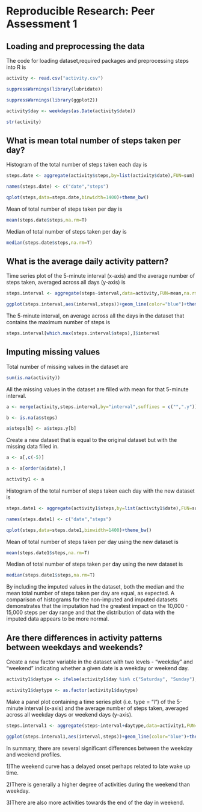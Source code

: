 Reproducible Research: Peer Assessment 1
==========================================
## Loading and preprocessing the data

The code for loading dataset,required packages and preprocessing steps into R is
```r
activity <- read.csv("activity.csv")

suppressWarnings(library(lubridate))

suppressWarnings(library(ggplot2))

activity$day <- weekdays(as.Date(activity$date))

str(activity)
```

## What is mean total number of steps taken per day?

Histogram of the total number of steps taken each day is
```r
steps.date <- aggregate(activity$steps,by=list(activity$date),FUN=sum)

names(steps.date) <- c("date","steps")

qplot(steps,data=steps.date,binwidth=1400)+theme_bw()
```

Mean of total number of steps taken per day is
```r
mean(steps.date$steps,na.rm=T)

```

Median of total number of steps taken per day is

```r
median(steps.date$steps,na.rm=T)
```

## What is the average daily activity pattern?

Time series plot of the 5-minute interval (x-axis) and the average number of steps taken, averaged across all days (y-axis) is
```r
steps.interval <- aggregate(steps~interval,data=activity,FUN=mean,na.rm=T)

ggplot(steps.interval,aes(interval,steps))+geom_line(color="blue")+theme_bw()+labs(x="Interval",y="Average Number of Steps")

```

The 5-minute interval, on average across all the days in the dataset that contains the maximum number of steps is

```r
steps.interval[which.max(steps.interval$steps),]$interval

```

## Imputing missing values

Total number of missing values in the dataset are

```r
sum(is.na(activity))
```

All the missing values in the dataset are filled with mean for that 5-minute interval. 

```r
a <- merge(activity,steps.interval,by="interval",suffixes = c("",".y"))

b <- is.na(a$steps)

a$steps[b] <- a$steps.y[b]

```

Create a new dataset that is equal to the original dataset but with the missing data filled in.
```r
a <- a[,c(-5)]

a <- a[order(a$date),]

activity1 <- a
```

Histogram of the total number of steps taken each day with the new dataset is
```r
steps.date1 <- aggregate(activity1$steps,by=list(activity1$date),FUN=sum)

names(steps.date1) <- c("date","steps")

qplot(steps,data=steps.date1,binwidth=1400)+theme_bw()

```

Mean of total number of steps taken per day using the new dataset is

```r
mean(steps.date1$steps,na.rm=T)

```

Median of total number of steps taken per day using the new dataset is

```r
median(steps.date1$steps,na.rm=T)

```

By including the imputed values in the dataset, both the median and the mean total number of steps taken per day are equal, as expected. A comparison of histograms for the non-imputed and imputed datasets demonstrates that the imputation had the greatest impact on the 10,000 - 15,000 steps per day range and that the distribution of data with the imputed data appears to be more normal.

## Are there differences in activity patterns between weekdays and weekends?

Create a new factor variable in the dataset with two levels - "weekday" and "weekend" indicating whether a given date is a weekday or weekend day.

```r
activity1$daytype <- ifelse(activity1$day %in% c("Saturday", "Sunday"),"Weekend", "Weekday")

activity1$daytype <- as.factor(activity1$daytype)

```

Make a panel plot containing a time series plot (i.e. type = "l") of the 5-minute interval (x-axis) and the average number of steps taken, averaged across all weekday days or weekend days (y-axis).

```r
steps.interval1 <- aggregate(steps~interval+daytype,data=activity1,FUN=mean,na.rm=T)

ggplot(steps.interval1,aes(interval,steps))+geom_line(color="blue")+theme_bw()+labs(x="Interval",y="Average Number of Steps")+facet_wrap(~daytype, nrow=2, ncol=1)

```

In summary, there are several significant differences between the weekday and weekend profiles.

1)The weekend curve has a delayed onset perhaps related to late wake up time.

2)There is generally a higher degree of activities during the weekend than weekday.

3)There are also more activities towards the end of the day in weekend.
